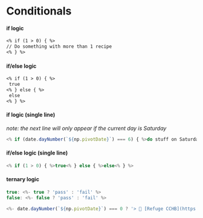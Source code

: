
# Conditionals

#### if logic

```markdown
<% if (1 > 0) { %>
// Do something with more than 1 recipe
<% } %>
```

#### if/else logic

```markdown
<% if (1 > 0) { %>
 true
<% } else { %>
 else
<% } %>
```

#### if logic (single line)
*note: the next line will only appear if the current day is Saturday*

```javascript
<% if (date.dayNumber(`${np.pivotDate}`) === 6) { %>do stuff on Saturday<% } %>
```

#### if/else logic (single line)

```javascript
<% if (1 > 0) { %>true<% } else { %>else<% } %>
```

#### ternary logic

```javascript
true: <%- true ? 'pass' : 'fail' %>
false: <%- false ? 'pass' : 'fail' %>

<%- date.dayNumber(`${np.pivotDate}`) === 0 ? '> 📖 [Refuge CCHB](https://refugehb.online.church/)' : '' %>
```
